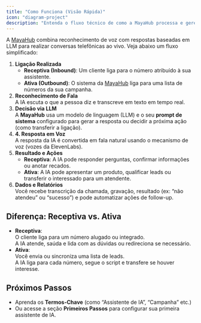 ```yaml
---
title: "Como Funciona (Visão Rápida)"
icon: "diagram-project"
description: "Entenda o fluxo técnico de como a MayaHub processa e gerencia conversas telefônicas com IA"
---
```


A [MayaHub](http://mayahub.online) combina reconhecimento de voz com respostas baseadas em LLM para realizar conversas telefônicas ao vivo. Veja abaixo um fluxo simplificado:

1. **Ligação Realizada**
   - **Receptiva (Inbound)**: Um cliente liga para o número atribuído à sua assistente.
   - **Ativa (Outbound)**: O sistema da [MayaHub](http://mayahub.online) liga para uma lista de números da sua campanha.
2. **Reconhecimento de Fala**\
   A IA escuta o que a pessoa diz e transcreve em texto em tempo real.
3. **Decisão via LLM**\
   A **MayaHub** usa um modelo de linguagem (LLM) e o seu **prompt de sistema** configurado para gerar a resposta ou decidir a próxima ação (como transferir a ligação).
4. **4. Resposta em Voz**\
   A resposta da IA é convertida em fala natural usando o mecanismo de voz (vozes da ElevenLabs).
5. **Resultado e Ações**
   - **Receptiva**: A IA pode responder perguntas, confirmar informações ou anotar recados.
   - **Ativa**: A IA pode apresentar um produto, qualificar leads ou transferir o interessado para um atendente.
6. **Dados e Relatórios**\
   Você recebe transcrição da chamada, gravação, resultado (ex: “não atendeu” ou “sucesso”) e pode automatizar ações de follow-up.

## Diferença: Receptiva vs. Ativa

- **Receptiva**:\
  O cliente liga para um número alugado ou integrado.\
  A IA atende, saúda e lida com as dúvidas ou redireciona se necessário.
- **Ativa**:\
  Você envia ou sincroniza uma lista de leads.\
  A IA liga para cada número, segue o script e transfere se houver interesse.

## Próximos Passos

- Aprenda os **Termos-Chave** (como “Assistente de IA”, “Campanha” etc.)
- Ou acesse a seção **Primeiros Passos** para configurar sua primeira assistente de IA.